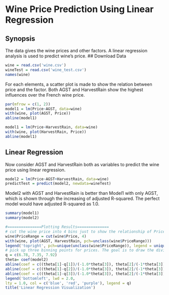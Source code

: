 # Wine Price Prediction Using Linear Regression

## Synopsis
The data gives the wine prices and other factors. A linear regression analysis is used to predict wine's price. 
## Download Data

```r
wine = read.csv('wine.csv')
wineTest = read.csv('wine_test.csv')
names(wine)
```
For each elements, a scatter plot is made to show the relation between price and the factor. Both AGST and HarvestRain show the highest influences over the French wine price. 
```r
par(mfrow = c(1, 2))
model1 = lm(Price~AGST, data=wine)
with(wine, plot(AGST, Price))
abline(model1)

model1 = lm(Price~HarvestRain, data=wine)
with(wine, plot(HarvestRain, Price))
abline(model1)
```
## Linear Regression

Now consider AGST and HarvestRain both as variables to predict the wine price using linear regression. 

```r
model2 = lm(Price~AGST+HarvestRain, data=wine)
predictTest = predict(model2, newdata=wineTest)
```
Model2 with AGST and HarvestRain is better than Model1 with only AGST, which is shown through the increasing of adjusted R-squared. The perfect model would have adjusted R-squared as 1.0.  
```r
summary(model1)
summary(model2)
```

```r
#===============Plotting Results==============
# cut the wine price into 4 bins just to show the relationship of Price vs AGST and HarvestRain.
wine$PriceRange = cut(wine$Price, 4)
with(wine, plot(AGST, HarvestRain, pch=unclass(wine$PriceRange)))
legend('topright', pch=unique(unclass(wine$PriceRange)), legend = unique(wine$PriceRange))
# pick up three binning points for prices. The goal is to draw the division lines of price range using linear regression results
q = c(6.78, 7.35, 7.92)
theta= coef(model2)
abline(coef = c((theta[1]-q[1])/(-1.0*theta[3]), theta[2]/(-1*theta[3])), col='blue', lwd= 2.0)
abline(coef = c((theta[1]-q[2])/(-1.0*theta[3]), theta[2]/(-1*theta[3])), col='red', lwd= 2.0)
abline(coef = c((theta[1]-q[3])/(-1.0*theta[3]), theta[2]/(-1*theta[3])), col='purple', lwd= 2.0)
legend('bottomleft', lwd = 2.0, 
lty = 1.0, col = c('blue', 'red', 'purple'), legend = q)
title('Linear Regression Visualization')
```
